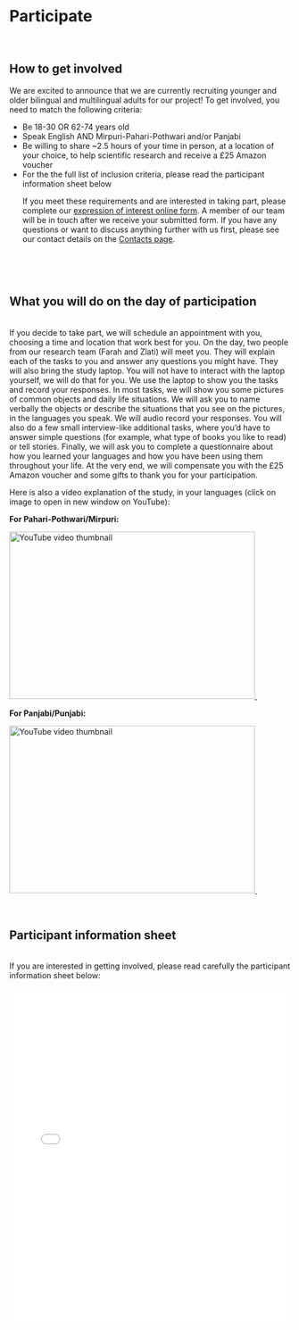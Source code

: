 &nbsp;

&nbsp;

# Participate
&nbsp;

<div align="justify">
## How to get involved
We are excited to announce that we are currently recruiting younger and older bilingual and multilingual adults for our project! To get involved, you need to match the following criteria:
</div>
  - Be 18-30 OR 62-74 years old
  - Speak English AND Mirpuri-Pahari-Pothwari and/or Panjabi
  - Be willing to share ~2.5 hours of your time in person, at a location of your choice, to help scientific research and receive a £25 Amazon voucher
  - For the the full list of inclusion criteria, please read the participant information sheet below
<div align="justify">
If you meet these requirements and are interested in taking part, please complete our <a href="https://docs.google.com/forms/d/e/1FAIpQLSdVwh-eqhOY1gN-a_1ZhBYzmO90NS3FT0jtvUwu8LcFSDlFdw/viewform?usp=header" target="_blank">expression of interest online form</a>. A member of our team will be in touch after we receive your submitted form. If you have any questions or want to discuss anything further with us first, please see our contact details on the [Contacts page](contacts.html).
</div>
&nbsp;

&nbsp;

<div align="justify">
## What you will do on the day of participation
<br>
If you decide to take part, we will schedule an appointment with you, choosing a time and location that work best for you. On the day, two people from our research team (Farah and Zlati) will meet you. They will explain each of the tasks to you and answer any questions you might have. They will also bring the study laptop. You will not have to interact with the laptop yourself, we will do that for you. We use the laptop to show you the tasks and record your responses. In most tasks, we will show you some pictures of common objects and daily life situations. We will ask you to name verbally the objects or describe the situations that you see on the pictures, in the languages you speak. We will audio record your responses. You will also do a few small interview-like additional tasks, where you’d have to answer simple questions (for example, what type of books you like to read) or tell stories. Finally, we will ask you to complete a questionnaire about how you learned your languages and how you have been using them throughout your life. At the very end, we will compensate you with the £25 Amazon voucher and some gifts to thank you for your participation.
&nbsp;

Here is also a video explanation of the study, in your languages (click on image to open in new window on YouTube): 

**For Pahari-Pothwari/Mirpuri:**

<a href="https://www.youtube.com/watch?v=HZkDwWFoiQE" target="_blank">
    <img src="https://img.youtube.com/vi/HZkDwWFoiQE/0.jpg" alt="YouTube video thumbnail" width="440" height="300">
</a>
&nbsp;

**For Panjabi/Punjabi:**

<a href="https://www.youtube.com/watch?v=EGhmGUd-VMY" target="_blank">
    <img src="https://img.youtube.com/vi/EGhmGUd-VMY/0.jpg" alt="YouTube video thumbnail" width="440" height="300">
</a>
&nbsp;

&nbsp;

## Participant information sheet
<br>
If you are interested in getting involved, please read carefully the participant information sheet below:

<embed src="Information sheet MultiAge study.pdf" type="application/pdf" width="100%" height="600px" />
&nbsp;

</div>

